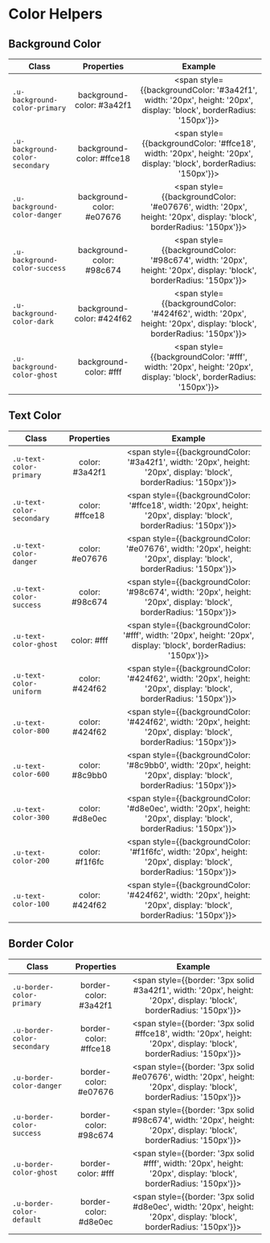 
<Meta title='1.Docs|13-Utilities/Color Helpers'/>

# Color Helpers

## Background Color

| Class        | Properties | Example
| ------------- |:-------------:|:-------------:
| `.u-background-color-primary` | background-color: #3a42f1 | <span style={{backgroundColor: '#3a42f1', width: '20px', height: '20px', display: 'block', borderRadius: '150px'}}></span>
| `.u-background-color-secondary` | background-color: #ffce18 | <span style={{backgroundColor: '#ffce18', width: '20px', height: '20px', display: 'block', borderRadius: '150px'}}></span>
| `.u-background-color-danger` | background-color: #e07676 | <span style={{backgroundColor: '#e07676', width: '20px', height: '20px', display: 'block', borderRadius: '150px'}}></span>
| `.u-background-color-success` | background-color: #98c674 | <span style={{backgroundColor: '#98c674', width: '20px', height: '20px', display: 'block', borderRadius: '150px'}}></span>
| `.u-background-color-dark` | background-color: #424f62 | <span style={{backgroundColor: '#424f62', width: '20px', height: '20px', display: 'block', borderRadius: '150px'}}></span>
| `.u-background-color-ghost` | background-color: #fff | <span style={{backgroundColor: '#fff', width: '20px', height: '20px', display: 'block', borderRadius: '150px'}}></span>

## Text Color

| Class        | Properties | Example
| ------------- |:-------------:|:-------------:
| `.u-text-color-primary` | color: #3a42f1 | <span style={{backgroundColor: '#3a42f1', width: '20px', height: '20px', display: 'block', borderRadius: '150px'}}></span>
| `.u-text-color-secondary` | color: #ffce18 | <span style={{backgroundColor: '#ffce18', width: '20px', height: '20px', display: 'block', borderRadius: '150px'}}></span>
| `.u-text-color-danger` | color: #e07676 | <span style={{backgroundColor: '#e07676', width: '20px', height: '20px', display: 'block', borderRadius: '150px'}}></span>
| `.u-text-color-success` | color: #98c674 | <span style={{backgroundColor: '#98c674', width: '20px', height: '20px', display: 'block', borderRadius: '150px'}}></span>
| `.u-text-color-ghost` | color: #fff | <span style={{backgroundColor: '#fff', width: '20px', height: '20px', display: 'block', borderRadius: '150px'}}></span>
| `.u-text-color-uniform` | color: #424f62 | <span style={{backgroundColor: '#424f62', width: '20px', height: '20px', display: 'block', borderRadius: '150px'}}></span>
| `.u-text-color-800` | color: #424f62 | <span style={{backgroundColor: '#424f62', width: '20px', height: '20px', display: 'block', borderRadius: '150px'}}></span>
| `.u-text-color-600` | color: #8c9bb0 | <span style={{backgroundColor: '#8c9bb0', width: '20px', height: '20px', display: 'block', borderRadius: '150px'}}></span>
| `.u-text-color-300` | color: #d8e0ec | <span style={{backgroundColor: '#d8e0ec', width: '20px', height: '20px', display: 'block', borderRadius: '150px'}}></span>
| `.u-text-color-200` | color: #f1f6fc | <span style={{backgroundColor: '#f1f6fc', width: '20px', height: '20px', display: 'block', borderRadius: '150px'}}></span>
| `.u-text-color-100` | color: #424f62 | <span style={{backgroundColor: '#424f62', width: '20px', height: '20px', display: 'block', borderRadius: '150px'}}></span>

## Border Color

| Class        | Properties | Example
| ------------- |:-------------:|:-------------:
| `.u-border-color-primary` | border-color: #3a42f1 | <span style={{border: '3px solid #3a42f1', width: '20px', height: '20px', display: 'block', borderRadius: '150px'}}></span>
| `.u-border-color-secondary` | border-color: #ffce18 | <span style={{border: '3px solid #ffce18', width: '20px', height: '20px', display: 'block', borderRadius: '150px'}}></span>
| `.u-border-color-danger` | border-color: #e07676 | <span style={{border: '3px solid #e07676', width: '20px', height: '20px', display: 'block', borderRadius: '150px'}}></span>
| `.u-border-color-success` | border-color: #98c674 | <span style={{border: '3px solid #98c674', width: '20px', height: '20px', display: 'block', borderRadius: '150px'}}></span>
| `.u-border-color-ghost` | border-color: #fff | <span style={{border: '3px solid #fff', width: '20px', height: '20px', display: 'block', borderRadius: '150px'}}></span>
| `.u-border-color-default` | border-color: #d8e0ec | <span style={{border: '3px solid #d8e0ec', width: '20px', height: '20px', display: 'block', borderRadius: '150px'}}></span>